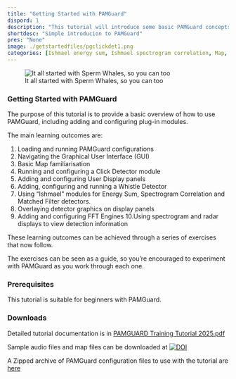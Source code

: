 ```yaml
---
title: "Getting Started with PAMGuard"
dispord: 1
description: "This tutorial will introduce some basic PAMGuard concepts, showing you how to use a range of PAMGuard detectors for clicks, whistle, and baleen whale sounds and to use PAMGuard displays."
shortdesc: "Simple introducion to PAMGuard"
pres: "None"
image: ./getstartedfiles/pgclickdet1.png
categories: [Ishmael energy sum, Ishmael spectrogram correlation, Map, Whistle and moan detector, FFT, Spectrogram, Click detector]
---
```


![It all started with Sperm Whales, so you can too](./getstartedfiles/pgclickdet1.png "It all started with Sperm Whales, so you can too")

### Getting Started with PAMGuard

The purpose of this tutorial is to provide a basic overview of how to use PAMGuard, including adding and configuring plug-in modules.

The main learning outcomes are:

1.  Loading and running PAMGuard configurations
2.  Navigating the Graphical User Interface (GUI)
3.  Basic Map familiarisation
4.  Running and configuring a Click Detector module
5.  Adding and configuring User Display panels
6.  Adding, configuring and running a Whistle Detector
7.  Using “Ishmael” modules for Energy Sum, Spectrogram Correlation and Matched Filter detectors.
8.  Overlaying detector graphics on display panels
9.  Adding and configuring FFT Engines 10.Using spectrogram and radar displays to view detection information

These learning outcomes can be achieved through a series of exercises that now follow.

The exercises can be seen as a guide, so you’re encouraged to experiment with PAMGuard as you work through each one.

### Prerequisites

This tutorial is suitable for beginners with PAMGuard.

### Downloads

Detailed tutorial documentation is in [PAMGUARD Training Tutorial 2025.pdf](https://github.com/PAMGuardLearning/GettingStarted/releases/download/V1.5.1/PAMGUARDTrainingTutorial2025.pdf)

Sample audio files and map files can be downloaded at [![DOI](https://zenodo.org/badge/DOI/10.5281/zenodo.13851130.svg)](https://doi.org/10.5281/zenodo.13851130)

A Zipped archive of PAMGuard configuration files to use with the tutorial are [here](https://github.com/PAMGuardLearning/GettingStarted/releases/download/V1.5/configurationfiles.zip)
